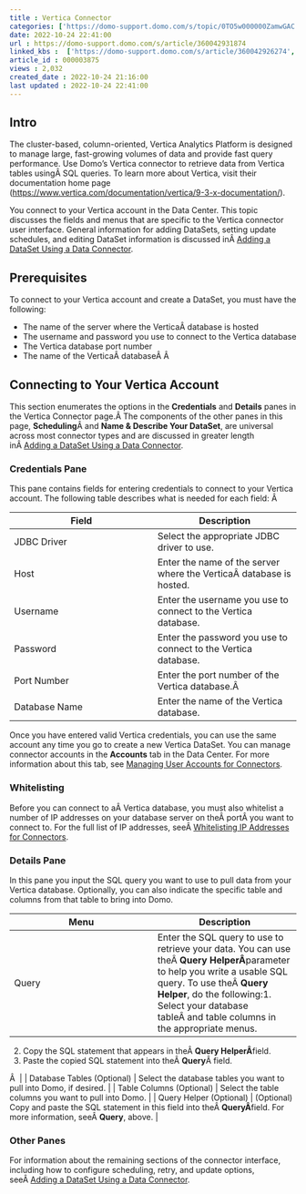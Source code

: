 ```yaml
---
title : Vertica Connector
categories: ['https://domo-support.domo.com/s/topic/0TO5w000000ZamwGAC']
date: 2022-10-24 22:41:00
url : https://domo-support.domo.com/s/article/360042931874
linked_kbs :  ['https://domo-support.domo.com/s/article/360042926274', 'https://domo-support.domo.com/s/knowledge-base', 'https://domo-support.domo.com/s/article/360042925494', 'https://domo-support.domo.com/s/article/360043429913', 'https://domo-support.domo.com/s/article/360043429953', 'https://domo-support.domo.com/s/article/360042926054', 'https://domo-support.domo.com/s/article/360043429933', 'https://domo-support.domo.com/s/article/360043429693', 'https://domo-support.domo.com/s/topic/0TO5w000000ZamwGAC', 'https://domo-support.domo.com/s/article/360043630093', 'https://domo-support.domo.com/s/article/360042931874']
article_id : 000003875
views : 2,032
created_date : 2022-10-24 21:16:00
last updated : 2022-10-24 22:41:00
---
```




Intro
-----


The cluster-based, column-oriented, Vertica Analytics Platform is designed to manage large, fast-growing volumes of data and provide fast query performance. Use Domo's Vertica connector to retrieve data from Vertica tables usingÂ SQL queries. To learn more about Vertica, visit their documentation home page ([https://www.vertica.com/documentation/vertica/9-3-x-documentation/](https://my.vertica.com/documentation/vertica/ "https://my.vertica.com/documentation/vertica/")).  


You connect to your Vertica account in the Data Center. This topic discusses the fields and menus that are specific to the Vertica connector user interface. General information for adding DataSets, setting update schedules, and editing DataSet information is discussed inÂ [Adding a DataSet Using a Data Connector](..\adding_a_dataset_using_a_connector\index.md).


Prerequisites
-------------


To connect to your Vertica account and create a DataSet, you must have the following:



* The name of the server where the VerticaÂ database is hosted
* The username and password you use to connect to the Vertica database
* The Vertica database port number
* The name of the VerticaÂ databaseÂ Â


Connecting to Your Vertica Account
----------------------------------


This section enumerates the options in the **Credentials** and **Details** panes in the Vertica Connector page.Â The components of the other panes in this page, **Scheduling**Â and **Name & Describe Your DataSet**, are universal across most connector types and are discussed in greater length inÂ [Adding a DataSet Using a Data Connector](..\adding_a_dataset_using_a_connector\index.md "Adding a DataSet Using a Data Connector").


### Credentials Pane


This pane contains fields for entering credentials to connect to your Vertica account. The following table describes what is needed for each field: Â 




| Field | Description |
| --- | --- |
| JDBC Driver | Select the appropriate JDBC driver to use. |
| Host | Enter the name of the server where the VerticaÂ database is hosted. |
| Username | Enter the username you use to connect to the Vertica database. |
| Password | Enter the password you use to connect to the Vertica database. |
| Port Number | Enter the port number of the Vertica database.Â  |
| Database Name | Enter the name of the Vertica database. |


Once you have entered valid Vertica credentials, you can use the same account any time you go to create a new Vertica DataSet. You can manage connector accounts in the **Accounts** tab in the Data Center. For more information about this tab, see [Managing User Accounts for Connectors](..\managing_user_accounts_for_connectors\index.html "Managing User Accounts for Connectors").


### Whitelisting


Before you can connect to aÂ Vertica database, you must also whitelist a number of IP addresses on your database server on theÂ portÂ you want to connect to. For the full list of IP addresses, seeÂ [Whitelisting IP Addresses for Connectors](..\allowlisting_ip_addresses_for_connectors__federated_adapters\index.html "Whitelisting IP Addresses for Connectors").


### Details Pane


In this pane you input the SQL query you want to use to pull data from your Vertica database. Optionally, you can also indicate the specific table and columns from that table to bring into Domo.




| Menu | Description |
| --- | --- |
| Query | Enter the SQL query to use to retrieve your data. You can use theÂ **Query HelperÂ**parameter to help you write a usable SQL query. To use theÂ **Query Helper**, do the following:1. Select your database tableÂ and table columns in the appropriate menus.
2. Copy the SQL statement that appears in theÂ **Query HelperÂ**field.
3. Paste the copied SQL statement into theÂ **Query**Â field.

Â  |
| Database Tables (Optional) | Select the database tables you want to pull into Domo, if desired. |
| Table Columns (Optional) | Select the table columns you want to pull into Domo. |
| Query Helper (Optional) | (Optional) Copy and paste the SQL statement in this field into theÂ **QueryÂ**field. For more information, seeÂ **Query**, above. |


### Other Panes


For information about the remaining sections of the connector interface, including how to configure scheduling, retry, and update options, seeÂ [Adding a DataSet Using a Data Connector](..\adding_a_dataset_using_a_connector\index.md).